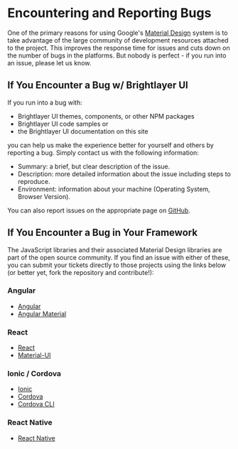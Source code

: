 <!-- KEYWORDS: bugs -->

# Encountering and Reporting Bugs

One of the primary reasons for using Google's [Material Design](https://material.io/) system is to take advantage of the large community of development resources attached to the project. This improves the response time for issues and cuts down on the number of bugs in the platforms. But nobody is perfect - if you run into an issue, please let us know.

## If You Encounter a Bug w/ Brightlayer UI

If you run into a bug with:

-   Brightlayer UI themes, components, or other NPM packages
-   Brightlayer UI code samples or
-   the Brightlayer UI documentation on this site

you can help us make the experience better for yourself and others by reporting a bug. Simply contact us with the following information:

-   Summary: a brief, but clear description of the issue.
-   Description: more detailed information about the issue including steps to reproduce.
-   Environment: information about your machine (Operating System, Browser Version).

You can also report issues on the appropriate page on [GitHub](https://github.com/brightlayer-ui).

## If You Encounter a Bug in Your Framework

The JavaScript libraries and their associated Material Design libraries are part of the open source community. If you find an issue with either of these, you can submit your tickets directly to those projects using the links below (or better yet, fork the repository and contribute!):

### Angular

-   [Angular](https://github.com/angular/angular/issues)
-   [Angular Material](https://github.com/angular/material2/issues)

### React

-   [React](https://github.com/facebook/react/issues)
-   [Material-UI](https://github.com/mui-org/material-ui/issues)

### Ionic / Cordova

-   [Ionic](https://github.com/ionic-team/ionic/issues)
-   [Cordova](https://github.com/apache/cordova/issues)
-   [Cordova CLI](https://github.com/apache/cordova-cli/issues)

### React Native

-   [React Native](https://github.com/facebook/react-native/issues)
